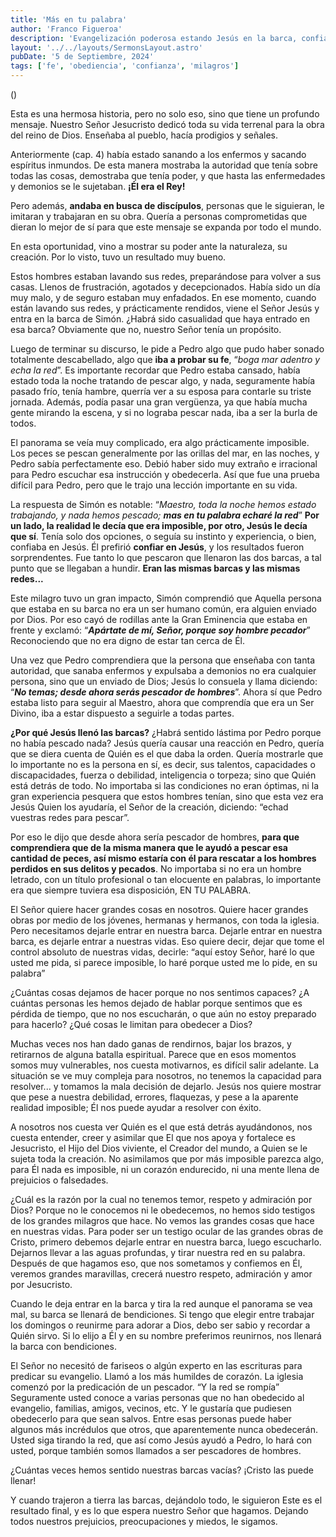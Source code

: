 ```yaml
---
title: 'Más en tu palabra'
author: 'Franco Figueroa'
description: 'Evangelización poderosa estando Jesús en la barca, confiando en su palabra.'
layout: '../../layouts/SermonsLayout.astro'
pubDate: '5 de Septiembre, 2024'
tags: ['fe', 'obediencia', 'confianza', 'milagros']
---
```


(<BibleVerse client:load verse="Lucas 5:1-11" />)

Esta es una hermosa historia, pero no solo eso, sino que tiene un profundo mensaje. Nuestro
Señor Jesucristo dedicó toda su vida terrenal para la obra del reino de Dios. Enseñaba al pueblo, hacía
prodigios y señales.

Anteriormente (cap. 4) había estado sanando a los enfermos y sacando espíritus inmundos. De
esta manera mostraba la autoridad que tenía sobre todas las cosas, demostraba que tenía poder, y que
hasta las enfermedades y demonios se le sujetaban. **¡Él era el Rey!**

Pero además, **andaba en busca de discípulos**, personas que le siguieran, le imitaran y
trabajaran en su obra. Quería a personas comprometidas que dieran lo mejor de sí para que este
mensaje se expanda por todo el mundo.

En esta oportunidad, vino a mostrar su poder ante la naturaleza, su creación. Por lo visto, tuvo
un resultado muy bueno.

Estos hombres estaban lavando sus redes, preparándose para volver a sus casas. Llenos de
frustración, agotados y decepcionados. Había sido un día muy malo, y de seguro estaban muy
enfadados. En ese momento, cuando están lavando sus redes, y prácticamente rendidos, viene el Señor
Jesús y entra en la barca de Simón. ¿Habrá sido casualidad que haya entrado en esa barca?
Obviamente que no, nuestro Señor tenía un propósito.

Luego de terminar su discurso, le pide a Pedro algo que pudo haber sonado totalmente
descabellado, algo que **iba a probar su fe**, “*boga mar adentro y echa la red*”.
Es importante recordar que Pedro estaba cansado, había estado toda la noche tratando de pescar
algo, y nada, seguramente había pasado frío, tenía hambre, querría ver a su esposa para contarle su
triste jornada. Además, podía pasar una gran vergüenza, ya que había mucha gente mirando la escena,
y si no lograba pescar nada, iba a ser la burla de todos.

El panorama se veía muy complicado, era algo prácticamente imposible. Los peces se pescan
generalmente por las orillas del mar, en las noches, y Pedro sabía perfectamente eso. Debió haber
sido muy extraño e irracional para Pedro escuchar esa instrucción y obedecerla. Así que fue una prueba difícil para
Pedro, pero que le trajo una lección importante en su vida.

La respuesta de Simón es notable: “*Maestro, toda la noche hemos estado trabajando, y nada hemos
pescado; **mas en tu palabra echaré la red***” **Por un lado, la realidad le decía que era imposible, por
otro, Jesús le decía que sí**. Tenía solo dos opciones, o seguía su instinto y experiencia, o bien, confiaba
en Jesús. Él prefirió **confiar en Jesús**, y los resultados fueron sorprendentes. Fue tanto lo que pescaron
que llenaron las dos barcas, a tal punto que se llegaban a hundir. **Eran las mismas barcas y las
mismas redes...**

Este milagro tuvo un gran impacto, Simón comprendió que Aquella persona que estaba en su
barca no era un ser humano común, era alguien enviado por Dios. Por eso cayó de rodillas ante la Gran Eminencia que estaba en frente y exclamó: 
“***Apártate de mí, Señor, porque soy hombre
pecador***” Reconociendo que no era digno de estar tan cerca de Él.

Una vez que Pedro comprendiera que la persona que enseñaba con tanta autoridad, que sanaba
enfermos y expulsaba a demonios no era cualquier persona, sino que un enviado de Dios; Jesús lo
consuela y llama diciendo: “***No temas; desde ahora serás pescador de hombres***”. Ahora sí que
Pedro estaba listo para seguir al Maestro, ahora que comprendía que era un Ser Divino, iba a estar
dispuesto a seguirle a todas partes.

**¿Por qué Jesús llenó las barcas?** ¿Habrá sentido lástima por Pedro porque no había pescado
nada?
Jesús quería causar una reacción en Pedro, quería que se diera cuenta de Quién es el que daba
la orden. Quería mostrarle que lo importante no es la persona en sí, es decir, sus talentos, capacidades
o discapacidades, fuerza o debilidad, inteligencia o torpeza; sino que Quién está detrás de todo. No
importaba si las condiciones no eran óptimas, ni la gran experiencia pesquera que estos hombres
tenían, sino que esta vez era Jesús Quien los ayudaría, el Señor de la creación, diciendo: “echad
vuestras redes para pescar”.

Por eso le dijo que desde ahora sería pescador de hombres, **para que comprendiera que de la
misma manera que le ayudó a pescar esa cantidad de peces, así mismo estaría con él para
rescatar a los hombres perdidos en sus delitos y pecados**. No importaba si no era un hombre
letrado, con un título profesional o tan elocuente en palabras, lo importante era que siempre tuviera
esa disposición, EN TU PALABRA.

El Señor quiere hacer grandes cosas en nosotros. Quiere hacer grandes obras por medio de los
jóvenes, hermanas y hermanos, con toda la iglesia. Pero necesitamos dejarle entrar en nuestra barca.
Dejarle entrar en nuestra barca, es dejarle entrar a nuestras vidas. Eso quiere decir, dejar que tome el
control absoluto de nuestras vidas, decirle: “aquí estoy Señor, haré lo que usted me pida, si parece
imposible, lo haré porque usted me lo pide, en su palabra”

¿Cuántas cosas dejamos de hacer porque no nos sentimos capaces? ¿A cuántas personas les
hemos dejado de hablar porque sentimos que es pérdida de tiempo, que no nos escucharán, o que aún
no estoy preparado para hacerlo? ¿Qué cosas le limitan para obedecer a Dios?

Muchas veces nos han dado ganas de rendirnos, bajar los brazos, y retirarnos de alguna
batalla espiritual. Parece que en esos momentos somos muy vulnerables, nos cuesta motivarnos, es
difícil salir adelante. La situación se ve muy compleja para nosotros, no tenemos la capacidad para
resolver... y tomamos la mala decisión de dejarlo. Jesús nos quiere mostrar que pese a nuestra
debilidad, errores, flaquezas, y pese a la aparente realidad imposible; Él nos puede ayudar a
resolver con éxito.

A nosotros nos cuesta ver Quién es el que está detrás ayudándonos, nos cuesta entender,
creer y asimilar que El que nos apoya y fortalece es Jesucristo, el Hijo del Dios viviente, el Creador
del mundo, a Quien se le sujeta toda la creación. No asimilamos que por más imposible parezca algo,
para Él nada es imposible, ni un corazón endurecido, ni una mente llena de prejuicios o falsedades.

¿Cuál es la razón por la cual no tenemos temor, respeto y admiración por Dios? Porque no le
conocemos ni le obedecemos, no hemos sido testigos de los grandes milagros que hace. No vemos
las grandes cosas que hace en nuestras vidas. Para poder ser un testigo ocular de las grandes obras de
Cristo, primero debemos dejarle entrar en nuestra barca, luego escucharlo. Dejarnos llevar a las aguas
profundas, y tirar nuestra red en su palabra. Después de que hagamos eso, que nos sometamos y
confiemos en Él, veremos grandes maravillas, crecerá nuestro respeto, admiración y amor por
Jesucristo.

Cuando le deja entrar en la barca y tira la red aunque el panorama se vea mal, su barca se llenará
de bendiciones. Si tengo que elegir entre trabajar los domingos o reunirme para adorar a Dios, debo
ser sabio y recordar a Quién sirvo. Si lo elijo a Él y en su nombre preferimos reunirnos, nos llenará
la barca con bendiciones.

El Señor no necesitó de fariseos o algún experto en las escrituras para predicar su evangelio.
Llamó a los más humildes de corazón. La iglesia comenzó por la predicación de un pescador.
“Y la red se rompía” Seguramente usted conoce a varias personas que no han obedecido al
evangelio, familias, amigos, vecinos, etc. Y le gustaría que pudiesen obedecerlo para que sean salvos.
Entre esas personas puede haber algunos más incrédulos que otros, que aparentemente nunca
obedecerán. Usted siga tirando la red, que así como Jesús ayudó a Pedro, lo hará con usted, porque
también somos llamados a ser pescadores de hombres.

¿Cuántas veces hemos sentido nuestras barcas vacías? ¡Cristo las puede llenar!

Y cuando trajeron a tierra las barcas, dejándolo todo, le siguieron
Este es el resultado final, y es lo que espera nuestro Señor que hagamos. Dejando todos nuestros
prejuicios, preocupaciones y miedos, le sigamos.